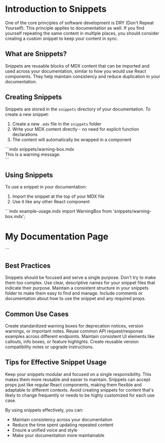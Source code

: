 # Introduction to Snippets

One of the core principles of software development is DRY (Don't Repeat Yourself). This principle applies to documentation as well. If you find yourself repeating the same content in multiple places, you should consider creating a custom snippet to keep your content in sync.

## What are Snippets?

Snippets are reusable blocks of MDX content that can be imported and used across your documentation, similar to how you would use React components. They help maintain consistency and reduce duplication in your documentation.

## Creating Snippets

Snippets are stored in the `snippets` directory of your documentation. To create a new snippet:

1. Create a new `.mdx` file in the `snippets` folder
2. Write your MDX content directly - no need for explicit function declarations
3. The content will automatically be wrapped in a component

<CodeGroup>
```mdx snippets/warning-box.mdx
<div className="bg-yellow-100 border-yellow-400 rounded-lg p-4">
  <div className="flex">
    <Icon icon="triangle-exclamation" className="text-yellow-400" />
    <div className="ml-3">
      This is a warning message.
    </div>
  </div>
</div>
```
</CodeGroup>

## Using Snippets

To use a snippet in your documentation:

1. Import the snippet at the top of your MDX file
2. Use it like any other React component

<CodeGroup>
```mdx example-usage.mdx
import WarningBox from 'snippets/warning-box.mdx';

# My Documentation Page

<WarningBox />
```
</CodeGroup>

## Best Practices

<CardGroup cols={2}>
  <Card title="Keep it Simple" icon="wand-magic-sparkles">
    Snippets should be focused and serve a single purpose. Don't try to make them too complex.
  </Card>
  
  <Card title="Meaningful Names" icon="signature">
    Use clear, descriptive names for your snippet files that indicate their purpose.
  </Card>
  
  <Card title="Consistent Structure" icon="layer-group">
    Maintain a consistent structure in your snippets folder to make them easy to find and manage.
  </Card>
  
  <Card title="Document Usage" icon="book">
    Include comments or documentation about how to use the snippet and any required props.
  </Card>
</CardGroup>

## Common Use Cases

<AccordionGroup>
  <Accordion title="Warning Messages" icon="triangle-exclamation">
    Create standardized warning boxes for deprecation notices, version warnings, or important notes.
  </Accordion>
  
  <Accordion title="API Examples" icon="code">
    Reuse common API request/response examples across different endpoints.
  </Accordion>
  
  <Accordion title="UI Components" icon="palette">
    Maintain consistent UI elements like callouts, info boxes, or feature highlights.
  </Accordion>
  
  <Accordion title="Version Notes" icon="code-branch">
    Create reusable version compatibility notes or upgrade instructions.
  </Accordion>
</AccordionGroup>

## Tips for Effective Snippet Usage

<Tip>
  Keep your snippets modular and focused on a single responsibility. This makes them more reusable and easier to maintain.
</Tip>

<Info>
  Snippets can accept props just like regular React components, making them flexible and adaptable to different contexts.
</Info>

<Warning>
  Avoid creating snippets for content that's likely to change frequently or needs to be highly customized for each use case.
</Warning>

By using snippets effectively, you can:
- Maintain consistency across your documentation
- Reduce the time spent updating repeated content
- Ensure a unified voice and style
- Make your documentation more maintainable